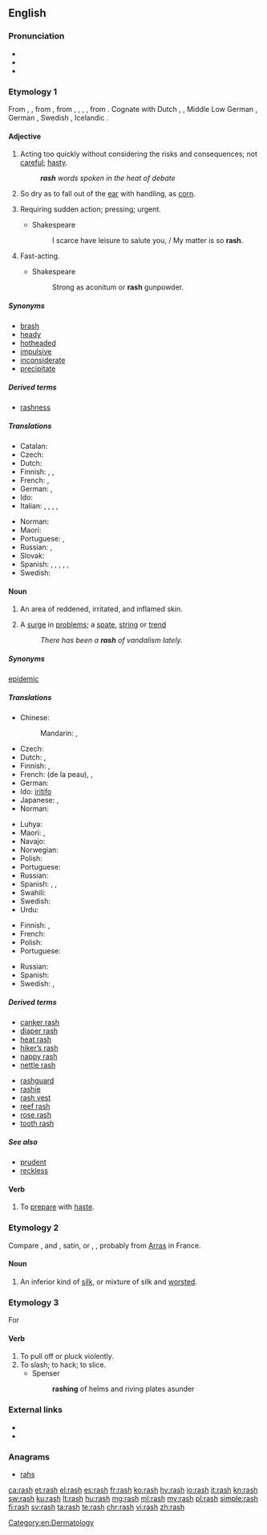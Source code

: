 ==English==

===Pronunciation===
* {{IPA|/ræʃ/|lang=en}}
* {{audio|en-us-rash.ogg|Audio (US)|lang=en}}
* {{rhymes|æʃ|lang=en}}

===Etymology 1===
From {{etyl|enm|en}} {{term|rash|lang=enm}}, {{term|rasch||hasty, headstrong|lang=enm}}, from {{etyl|ang|en}} {{m|ang|*ræsc}} {{gloss|"rash"; found in derivatives: {{term|ræscan||to move rapidly, flicker, flash, quiver, glitter|lang=ang}}, {{term|ræscettan||to crackle, sparkle|lang=ang}}, etc.}}, from {{etyl|gem-pro|en}} {{m|gem-pro|*raskaz}}, {{m|gem-pro|*raskuz}}, {{m|gem-pro|*raþskaz}}, {{m|gem-pro|*raþskuz||rash, rapid}}, from {{etyl|ine-pro|en}} {{m|ine-pro|*ret-||to run, roll}}. Cognate with Dutch {{term|rasch|lang=nl}}, {{term|ras||rash, snell|lang=nl}}, Middle Low German {{term|rasch||rash|lang=gml}}, German {{term|rasch||rash, swift|lang=de}}, Swedish {{term|rask||brisk, quick, rash|lang=sv}}, Icelandic {{term|röskur||strong, vigorous|lang=is}}.

====Adjective====
{{en-adj|er}}

# Acting too quickly without considering the risks and consequences; not [[careful]]; [[hasty]].
#: '''''rash''' words spoken in the heat of debate''
# So dry as to fall out of the [[ear]] with handling, as [[corn]].
# {{context|obsolete|lang=en}} Requiring sudden action; pressing; urgent.
#* Shakespeare
#*: I scarce have leisure to salute you, / My matter is so '''rash'''.
# {{context|obsolete|lang=en}} Fast-acting.
#* Shakespeare
#*: Strong as aconitum or '''rash''' gunpowder.

=====Synonyms=====
{{checksyns}}
* [[brash]]
* [[heady]]
* [[hotheaded]]
* [[impulsive]]
* [[inconsiderate]]
* [[precipitate]]

=====Derived terms=====
* [[rashness]]

=====Translations=====
{{trans-top|hasty}}
* Catalan: {{t|ca|arrauxat}}
* Czech: {{t+|cs|zbrklý|m}}
* Dutch: {{t+|nl|onbezonnen}}
* Finnish: {{t|fi|hätäinen}}, {{t|fi|varomaton}}, {{t+|fi|ajattelematon}}
* French: {{t+|fr|impulsif}}, {{t+|fr|hâtif}}
* German: {{t|de|voreilig}}, {{t+|de|vorschnell}}
* Ido: {{t+|io|impulsiva}}
* Italian: {{t+|it|imprudente}}, {{t+|it|impulsivo}}, {{t+|it|precipitoso|m}}, {{t+|it|frettoloso|m}}, {{t|it|affrettato|m}}
{{trans-mid}}
* Norman: {{t|nrf|hardi}}
* Maori: {{t|mi|matauaua}}
* Portuguese: {{t+|pt|imprudente}}, {{t+|pt|precipitado}}
* Russian: {{t+|ru|поспешный|tr=pospéšnyj|sc=Cyrl}}, {{t+|ru|опрометчивый|tr=oprométčivyj|sc=Cyrl}}
* Slovak: {{t|sk|nepozorný}}
* Spanish: {{t+|es|precipitado}}, {{t|es|inconsiderado}}, {{t+|es|adelantado}}, {{t+|es|arrojado}}, {{t|es|inconsiderado}}, {{t+|es|impulsivo}}
* Swedish: {{t+|sv|förhastad}}
{{trans-bottom}}

====Noun====
{{wikipedia|rash|rash (inflamed skin)}}
{{en-noun|rashes}}

# {{context|symptom|lang=en}} An area of reddened, irritated, and inflamed skin.
# A [[surge]] in [[problem]]s; a [[spate]], [[string]] or [[trend]]
#: ''There has been a '''rash''' of vandalism lately.''

=====Synonyms=====
{{sense|A surge in problems}} [[epidemic]]

=====Translations=====
{{trans-top|of skin}}
* Chinese:
*: Mandarin: {{t+|cmn|皮疹|tr=pízhěn|sc=Hani}}, {{t+|cmn|疹|tr=zhěn|sc=Hani}}
* Czech: {{t+|cs|vyrážka|f}}
* Dutch: {{t|nl|huiduitslag}}, {{t+|nl|uitslag}}
* Finnish: {{t|fi|ihottuma}}, {{t+|fi|ekseema}}
* French: {{t+|fr|irritation|f}} (de la peau), {{t+|fr|éruption|f}}, {{t|fr|éruption cutanée|f}}
* German: {{t+|de|Hautausschlag|m}}
* Ido: [[iritar|iritifo]]
* Japanese: {{t|ja|皮疹|tr=ひしん, hishin|sc=Jpan}}, {{t|ja|発疹|tr=はっしん, hasshin, ほっしん, hosshin|sc=Jpan}}
* Norman: {{t|nrf|feu|m}}
{{trans-mid}}
* Luhya: {{t|luy|ohuseruha}}
* Maori: {{t|mi|tūtutupo}}, {{t|mi|kōpukupuku}}
* Navajo: {{t|nv|naʼakǫs}}
* Norwegian: {{t|no|utslett|n}}
* Polish: {{t|pl|wysypka|f}}
* Portuguese: {{t+|pt|erupção|f}}
* Russian: {{t+|ru|сыпь|f|sc=Cyrl|tr=sypʹ}}
* Spanish: {{t+|es|eflorescencia|f}}, {{t+|es|sarpullido|m}}, {{t+|es|urticaria}}
* Swahili: {{t+|sw|upele}}
* Swedish: {{t+|sv|utslag|n}}
* Urdu: {{t|ur|خارش}}
{{trans-bottom}}

{{trans-top|surge in problems}}
* Finnish: {{t+|fi|aalto}}, {{t+|fi|suma}}
* French: {{t+|fr|épidémie|f}}
* Polish: {{t+|pl|lawina|f}}
* Portuguese: {{t+|pt|surto|m}}
{{trans-mid}}
* Russian: {{t+|ru|вспышка|f|tr=vspýška|sc=Cyrl}}
* Spanish: {{t+|es|erupción|f}}
* Swedish: {{t+|sv|våg|c}}, {{t+|sv|utbrott|n}}
{{trans-bottom}}

=====Derived terms=====
{{top2}}
* [[canker rash]]
* [[diaper rash]]
* [[heat rash]]
* [[hiker's rash|hiker’s rash]]
* [[nappy rash]]
* [[nettle rash]]
{{mid2}}
* [[rashguard]]
* [[rashie]]
* [[rash vest]]
* [[reef rash]]
* [[rose rash]]
* [[tooth rash]]
{{bottom}}

=====See also=====
* [[prudent]]
* [[reckless]]

====Verb====
{{en-verb|rashes|rashing|rashed}}

# {{context|obsolete|lang=en}} To [[prepare]] with [[haste]].
#: {{rfquotek|Foxe}}

===Etymology 2===
Compare {{etyl|fr|-}} {{term|ras|lang=fr||short-nap cloth}}, {{etyl|it|-}} and {{etyl|es|-}} {{term|raso}}, satin, or {{etyl|it|-}} {{term|rascia|lang=it||serge}}, {{etyl|de|-}} {{term|Rasch|lang=de}}, probably from [[Arras]] in France.

====Noun====
{{en-noun|-}}

# An inferior kind of [[silk]], or mixture of silk and [[worsted]].
#: {{rfquotek|John Donne}}

===Etymology 3===
For {{term|arace|lang=en}}

====Verb====
{{en-verb|es}}

# To pull off or pluck violently.
# To slash; to hack; to slice.
#* Spenser
#*: '''rashing''' of helms and riving plates asunder

===External links===
* {{R:Webster 1913}}
* {{R:Century 1911}}

===Anagrams===
* [[rahs#English|rahs]]

[[Category:en:Dermatology]]

[[ca:rash]]
[[et:rash]]
[[el:rash]]
[[es:rash]]
[[fr:rash]]
[[ko:rash]]
[[hy:rash]]
[[io:rash]]
[[it:rash]]
[[kn:rash]]
[[sw:rash]]
[[ku:rash]]
[[lt:rash]]
[[hu:rash]]
[[mg:rash]]
[[ml:rash]]
[[my:rash]]
[[pl:rash]]
[[simple:rash]]
[[fi:rash]]
[[sv:rash]]
[[ta:rash]]
[[te:rash]]
[[chr:rash]]
[[vi:rash]]
[[zh:rash]]